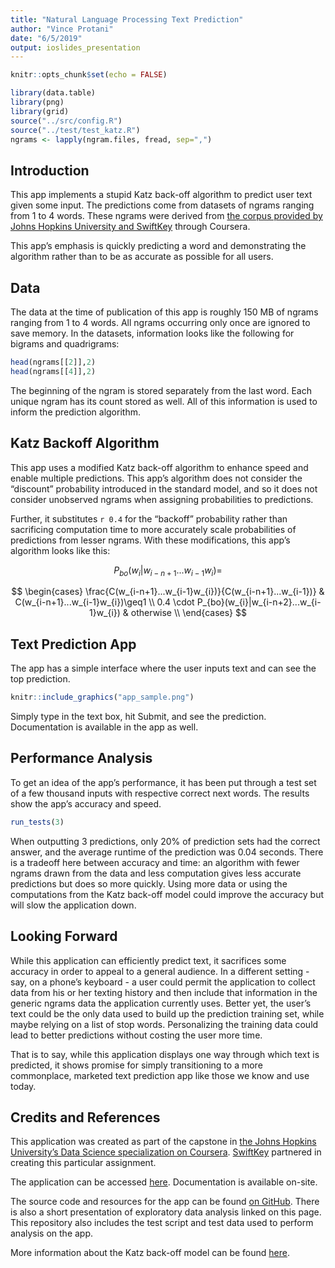 ```yaml
---
title: "Natural Language Processing Text Prediction"
author: "Vince Protani"
date: "6/5/2019"
output: ioslides_presentation
---
```


```r
knitr::opts_chunk$set(echo = FALSE)
```

```r
library(data.table)
library(png)
library(grid)
source("../src/config.R")
source("../test/test_katz.R")
ngrams <- lapply(ngram.files, fread, sep=",")
```

## Introduction

This app implements a stupid Katz back-off algorithm to predict user text given some input. The predictions come from datasets of ngrams ranging from 1 to 4 words. These ngrams were derived from [the corpus provided by Johns Hopkins University and SwiftKey](https://d396qusza40orc.cloudfront.net/dsscapstone/dataset/Coursera-SwiftKey.zip) through Coursera.

This app's emphasis is quickly predicting a word and demonstrating the algorithm rather than to be as accurate as possible for all users.

## Data

The data at the time of publication of this app is roughly 150 MB of ngrams ranging from 1 to 4 words. All ngrams occurring only once are ignored to save memory. In the datasets, information looks like the following for bigrams and quadrigrams:

```r
head(ngrams[[2]],2)
head(ngrams[[4]],2)
```

The beginning of the ngram is stored separately from the last word. Each unique ngram has its count stored as well. All of this information is used to inform the prediction algorithm.

## Katz Backoff Algorithm

This app uses a modified Katz back-off algorithm to enhance speed and enable multiple predictions. This app's algorithm does not consider the "discount" probability introduced in the standard model, and so it does not consider unobserved ngrams when assigning probabilities to predictions.

Further, it substitutes `r 0.4` for the "backoff" probability rather than sacrificing computation time to more accurately scale probabilities of predictions from lesser ngrams. With these modifications, this app's algorithm looks like this:

$$
P_{bo}(w_{i}|w_{i-n+1}...w_{i-1}w_{i}) = 
$$

$$
\begin{cases}
\frac{C(w_{i-n+1}...w_{i-1}w_{i})}{C(w_{i-n+1}...w_{i-1})} & C(w_{i-n+1}...w_{i-1}w_{i})\geq1 \\
0.4 \cdot P_{bo}(w_{i}|w_{i-n+2}...w_{i-1}w_{i}) & otherwise \\
\end{cases}
$$

## Text Prediction App

The app has a simple interface where the user inputs text and can see the top prediction.

```r
knitr::include_graphics("app_sample.png")
```

Simply type in the text box, hit Submit, and see the prediction. Documentation is available in the app as well.

## Performance Analysis

To get an idea of the app's performance, it has been put through a test set of a few thousand inputs with respective correct next words. The results show the app's accuracy and speed.

```r
run_tests(3)
```

When outputting 3 predictions, only 20% of prediction sets had the correct answer, and the average runtime of the prediction was 0.04 seconds. There is a tradeoff here between accuracy and time: an algorithm with fewer ngrams drawn from the data and less computation gives less accurate predictions but does so more quickly. Using more data or using the computations from the Katz back-off model could improve the accuracy but will slow the application down.

## Looking Forward

While this application can efficiently predict text, it sacrifices some accuracy in order to appeal to a general audience. In a different setting - say, on a phone's keyboard - a user could permit the application to collect data from his or her texting history and then include that information in the generic ngrams data the application currently uses. Better yet, the user's text could be the only data used to build up the prediction training set, while maybe relying on a list of stop words. Personalizing the training data could lead to better predictions without costing the user more time.

That is to say, while this application displays one way through which text is predicted, it shows promise for simply transitioning to a more commonplace, marketed text prediction app like those we know and use today. 

## Credits and References

This application was created as part of the capstone in [the Johns Hopkins University's Data Science specialization on Coursera](https://www.coursera.org/specializations/jhu-data-science). [SwiftKey](https://twitter.com/swiftkey?lang=en) partnered in creating this particular assignment.

The application can be accessed [here](). Documentation is available on-site.

The source code and resources for the app can be found [on GitHub](https://github.com/vmprotani/natural_language_processor). There is also a short presentation of exploratory data analysis linked on this page. This repository also includes the test script and test data used to perform analysis on the app.

More information about the Katz back-off model can be found [here](https://en.wikipedia.org/wiki/Katz%27s_back-off_model).